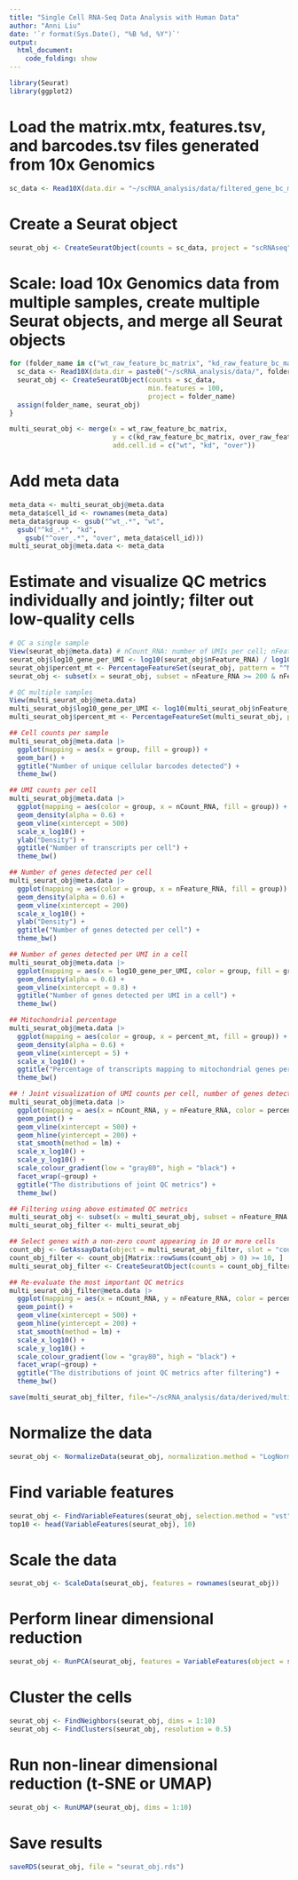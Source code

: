 ```yaml
---
title: "Single Cell RNA-Seq Data Analysis with Human Data"
author: "Anni Liu"
date: '`r format(Sys.Date(), "%B %d, %Y")`'
output: 
  html_document:
    code_folding: show
---
```


```r
library(Seurat)
library(ggplot2)
```

# Load the matrix.mtx, features.tsv, and barcodes.tsv files generated from 10x Genomics 
```r
sc_data <- Read10X(data.dir = "~/scRNA_analysis/data/filtered_gene_bc_matrices/hg19/")
```

# Create a Seurat object
```r
seurat_obj <- CreateSeuratObject(counts = sc_data, project = "scRNAseq", min.cells = 3, min.features = 200)
```

# Scale: load 10x Genomics data from multiple samples, create multiple Seurat objects, and merge all Seurat objects
```r
for (folder_name in c("wt_raw_feature_bc_matrix", "kd_raw_feature_bc_matrix", "over_raw_feature_bc_matrix")){
  sc_data <- Read10X(data.dir = paste0("~/scRNA_analysis/data/", folder_name))
  seurat_obj <- CreateSeuratObject(counts = sc_data, 
                                   min.features = 100, 
                                   project = folder_name)
  assign(folder_name, seurat_obj)
}

multi_seurat_obj <- merge(x = wt_raw_feature_bc_matrix, 
                          y = c(kd_raw_feature_bc_matrix, over_raw_feature_bc_matrix),
                          add.cell.id = c("wt", "kd", "over"))
```

# Add meta data
```r
meta_data <- multi_seurat_obj@meta.data
meta_data$cell_id <- rownames(meta_data)
meta_data$group <- gsub("^wt_.*", "wt",
  gsub("^kd_.*", "kd",
    gsub("^over_.*", "over", meta_data$cell_id)))
multi_seurat_obj@meta.data <- meta_data
```

# Estimate and visualize QC metrics individually and jointly; filter out low-quality cells
```r
# QC a single sample
View(seurat_obj@meta.data) # nCount_RNA: number of UMIs per cell; nFeature_RNA: number of genes detected per cell
seurat_obj$log10_gene_per_UMI <- log10(seurat_obj$nFeature_RNA) / log10(seurat_obj$nCount_RNA)
seurat_obj$percent_mt <- PercentageFeatureSet(seurat_obj, pattern = "^MT-")
seurat_obj <- subset(x = seurat_obj, subset = nFeature_RNA >= 200 & nFeature_RNA >= 500 & log10_gene_per_UMI > 0.8 & percent_mt < 5)

# QC multiple samples
View(multi_seurat_obj@meta.data)
multi_seurat_obj$log10_gene_per_UMI <- log10(multi_seurat_obj$nFeature_RNA) / log10(multi_seurat_obj$nCount_RNA)
multi_seurat_obj$percent_mt <- PercentageFeatureSet(multi_seurat_obj, pattern = "^MT-")

## Cell counts per sample
multi_seurat_obj@meta.data |>
  ggplot(mapping = aes(x = group, fill = group)) + 
  geom_bar() +
  ggtitle("Number of unique cellular barcodes detected") + 
  theme_bw()

## UMI counts per cell
multi_seurat_obj@meta.data |>
  ggplot(mapping = aes(color = group, x = nCount_RNA, fill = group)) + 
  geom_density(alpha = 0.6) + 
  geom_vline(xintercept = 500)
  scale_x_log10() + 
  ylab("Density") +
  ggtitle("Number of transcripts per cell") + 
  theme_bw()

## Number of genes detected per cell
multi_seurat_obj@meta.data |>
  ggplot(mapping = aes(color = group, x = nFeature_RNA, fill = group)) + 
  geom_density(alpha = 0.6) + 
  geom_vline(xintercept = 200)
  scale_x_log10() + 
  ylab("Density") +
  ggtitle("Number of genes detected per cell") + 
  theme_bw()

## Number of genes detected per UMI in a cell
multi_seurat_obj@meta.data |>
  ggplot(mapping = aes(x = log10_gene_per_UMI, color = group, fill = group)) +
  geom_density(alpha = 0.6) +
  geom_vline(xintercept = 0.8) + 
  ggtitle("Number of genes detected per UMI in a cell") + 
  theme_bw()

## Mitochondrial percentage
multi_seurat_obj@meta.data |>
  ggplot(mapping = aes(color = group, x = percent_mt, fill = group)) + 
  geom_density(alpha = 0.6) + 
  geom_vline(xintercept = 5) + 
  scale_x_log10() + 
  ggtitle("Percentage of transcripts mapping to mitochondrial genes per cell") + 
  theme_bw()

## ! Joint visualization of UMI counts per cell, number of genes detected per cell, and mitochondrial percentage
multi_seurat_obj@meta.data |>
  ggplot(mapping = aes(x = nCount_RNA, y = nFeature_RNA, color = percent_mt)) + 
  geom_point() + 
  geom_vline(xintercept = 500) +
  geom_hline(yintercept = 200) +
  stat_smooth(method = lm) +
  scale_x_log10() + 
  scale_y_log10() + 
  scale_colour_gradient(low = "gray80", high = "black") +
  facet_wrap(~group) + 
  ggtitle("The distributions of joint QC metrics") + 
  theme_bw()

## Filtering using above estimated QC metrics
multi_seurat_obj <- subset(x = multi_seurat_obj, subset = nFeature_RNA >= 200 & nFeature_RNA >= 500 & log10_gene_per_UMI > 0.8 & percent_mt < 5)
multi_seurat_obj_filter <- multi_seurat_obj

## Select genes with a non-zero count appearing in 10 or more cells
count_obj <- GetAssayData(object = multi_seurat_obj_filter, slot = "counts")
count_obj_filter <- count_obj[Matrix::rowSums(count_obj > 0) >= 10, ]
multi_seurat_obj_filter <- CreateSeuratObject(counts = count_obj_filter, meta.data = multi_seurat_obj_filter@meta.data)

## Re-evaluate the most important QC metrics
multi_seurat_obj_filter@meta.data |>
  ggplot(mapping = aes(x = nCount_RNA, y = nFeature_RNA, color = percent_mt)) + 
  geom_point() + 
  geom_vline(xintercept = 500) +
  geom_hline(yintercept = 200) +
  stat_smooth(method = lm) +
  scale_x_log10() + 
  scale_y_log10() + 
  scale_colour_gradient(low = "gray80", high = "black") +
  facet_wrap(~group) + 
  ggtitle("The distributions of joint QC metrics after filtering") + 
  theme_bw()

save(multi_seurat_obj_filter, file="~/scRNA_analysis/data/derived/multi_seurat_obj_filter.RData")
```

# Normalize the data
```r
seurat_obj <- NormalizeData(seurat_obj, normalization.method = "LogNormalize", scale.factor = 10000)
```

# Find variable features
```r
seurat_obj <- FindVariableFeatures(seurat_obj, selection.method = "vst", nfeatures = 2000)
top10 <- head(VariableFeatures(seurat_obj), 10)
```

# Scale the data
```r
seurat_obj <- ScaleData(seurat_obj, features = rownames(seurat_obj))
```

# Perform linear dimensional reduction
```r
seurat_obj <- RunPCA(seurat_obj, features = VariableFeatures(object = seurat_obj))
```

# Cluster the cells
```r
seurat_obj <- FindNeighbors(seurat_obj, dims = 1:10)
seurat_obj <- FindClusters(seurat_obj, resolution = 0.5)
```

# Run non-linear dimensional reduction (t-SNE or UMAP)
```r
seurat_obj <- RunUMAP(seurat_obj, dims = 1:10)
```

# Save results
```r
saveRDS(seurat_obj, file = "seurat_obj.rds")
```
